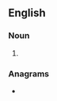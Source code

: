 ==English==

===Noun===
{{head|en|noun plural form}}

# {{plural of|tinkerer|lang=en}}

===Anagrams===
* {{anagrams|en|retinkers}}